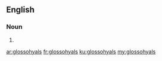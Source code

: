 ==English==

===Noun===
{{head|en}}

# {{plural of|glossohyal}}

[[ar:glossohyals]]
[[fr:glossohyals]]
[[ku:glossohyals]]
[[my:glossohyals]]